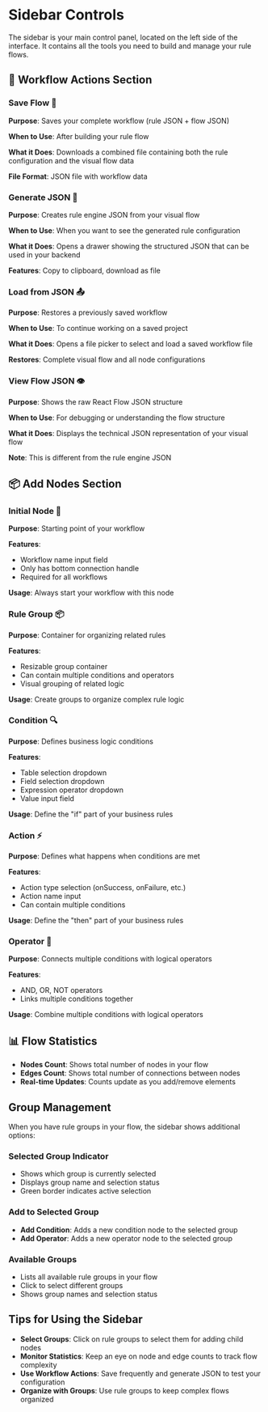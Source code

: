 # Sidebar Controls

The sidebar is your main control panel, located on the left side of the interface. It contains all the tools you need to build and manage your rule flows.

## 🚀 Workflow Actions Section

### Save Flow 💾

**Purpose**: Saves your complete workflow (rule JSON + flow JSON)

**When to Use**: After building your rule flow

**What it Does**: Downloads a combined file containing both the rule configuration and the visual flow data

**File Format**: JSON file with workflow data

### Generate JSON 📄

**Purpose**: Creates rule engine JSON from your visual flow

**When to Use**: When you want to see the generated rule configuration

**What it Does**: Opens a drawer showing the structured JSON that can be used in your backend

**Features**: Copy to clipboard, download as file

### Load from JSON 📤

**Purpose**: Restores a previously saved workflow

**When to Use**: To continue working on a saved project

**What it Does**: Opens a file picker to select and load a saved workflow file

**Restores**: Complete visual flow and all node configurations

### View Flow JSON 👁️

**Purpose**: Shows the raw React Flow JSON structure

**When to Use**: For debugging or understanding the flow structure

**What it Does**: Displays the technical JSON representation of your visual flow

**Note**: This is different from the rule engine JSON

## 📦 Add Nodes Section

### Initial Node 🚀

**Purpose**: Starting point of your workflow

**Features**:

- Workflow name input field
- Only has bottom connection handle
- Required for all workflows

**Usage**: Always start your workflow with this node

### Rule Group 📦

**Purpose**: Container for organizing related rules

**Features**:

- Resizable group container
- Can contain multiple conditions and operators
- Visual grouping of related logic

**Usage**: Create groups to organize complex rule logic

### Condition 🔍

**Purpose**: Defines business logic conditions

**Features**:

- Table selection dropdown
- Field selection dropdown
- Expression operator dropdown
- Value input field

**Usage**: Define the "if" part of your business rules

### Action ⚡

**Purpose**: Defines what happens when conditions are met

**Features**:

- Action type selection (onSuccess, onFailure, etc.)
- Action name input
- Can contain multiple conditions

**Usage**: Define the "then" part of your business rules

### Operator 🔗

**Purpose**: Connects multiple conditions with logical operators

**Features**:

- AND, OR, NOT operators
- Links multiple conditions together

**Usage**: Combine multiple conditions with logical operators

## 📊 Flow Statistics

- **Nodes Count**: Shows total number of nodes in your flow
- **Edges Count**: Shows total number of connections between nodes
- **Real-time Updates**: Counts update as you add/remove elements

## Group Management

When you have rule groups in your flow, the sidebar shows additional options:

### Selected Group Indicator

- Shows which group is currently selected
- Displays group name and selection status
- Green border indicates active selection

### Add to Selected Group

- **Add Condition**: Adds a new condition node to the selected group
- **Add Operator**: Adds a new operator node to the selected group

### Available Groups

- Lists all available rule groups in your flow
- Click to select different groups
- Shows group names and selection status

## Tips for Using the Sidebar

- **Select Groups**: Click on rule groups to select them for adding child nodes
- **Monitor Statistics**: Keep an eye on node and edge counts to track flow complexity
- **Use Workflow Actions**: Save frequently and generate JSON to test your configuration
- **Organize with Groups**: Use rule groups to keep complex flows organized
